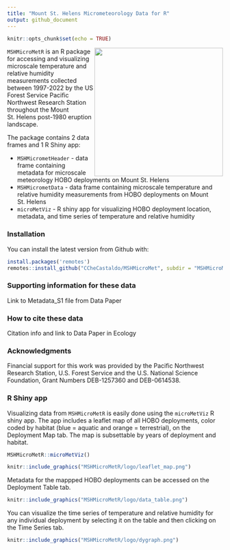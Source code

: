 ```yaml
---
title: "Mount St. Helens Micrometeorology Data for R"
output: github_document
---
```


```r
knitr::opts_chunk$set(echo = TRUE)
```

<img align="right" src="MSHMicroMetR/logo/MSHMicroMetR_logo.png" width="300" />

`MSHMicroMetR` is an R package for accessing and visualizing microscale temperature and relative humidity measurements collected between 1997-2022 by the US Forest Service Pacific Northwest Research Station throughout the Mount St. Helens post-1980 eruption landscape.

The package contains 2 data frames and 1 R Shiny app:

* `MSHMicrometHeader` - data frame containing metadata for microscale meteorology HOBO deployments on Mount St. Helens
* `MSHMicrometData` - data frame containing microscale temperature and relative humidity measurements from HOBO deployments on Mount St. Helens
* `microMetViz` - R shiny app for visualizing HOBO deployment location, metadata, and time series of temperature and relative humidity 

### Installation

You can install the latest version from Github with:

```r
install.packages('remotes')
remotes::install_github("CCheCastaldo/MSHMicroMet", subdir = "MSHMicroMetR")
```

### Supporting information for these data

Link to Metadata_S1 file from Data Paper

### How to cite these data

Citation info and link to Data Paper in Ecology

### Acknowledgments

Financial support for this work was provided by the Pacific Northwest Research Station, U.S. Forest Service and the U.S. National Science Foundation, Grant Numbers DEB-1257360 and DEB-0614538.

### R Shiny app

Visualizing data from `MSHMicroMetR` is easily done using the `microMetViz` R shiny app. The app includes a leaflet map of all HOBO deployments, color coded by habitat (blue = aquatic and orange = terrestrial), on the Deployment Map tab. The map is subsettable by years of deployment and habitat.

```r
MSHMicroMetR::microMetViz()
```

<p align="center">
```r
knitr::include_graphics("MSHMicroMetR/logo/leaflet_map.png")
```
</p>

Metadata for the mappped HOBO deployments can be accessed on the Deployment Table tab.

<p align="center">
```r
knitr::include_graphics("MSHMicroMetR/logo/data_table.png")
```
</p>

You can visualize the time series of temperature and relative humidity for any individual deployment by selecting it on the table and then clicking on the Time Series tab.

<p align="center">
```r
knitr::include_graphics("MSHMicroMetR/logo/dygraph.png")
```
</p>

<br>
